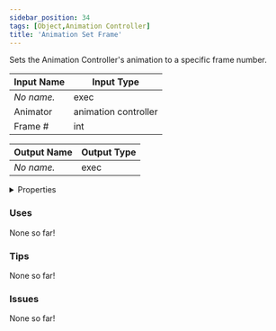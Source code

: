 ```yaml
---
sidebar_position: 34
tags: [Object,Animation Controller]
title: 'Animation Set Frame'
---
```


Sets the Animation Controller's animation to a specific frame number.




<EsbSvg />

| Input Name | Input Type |
|-----------|-----------|
| *No name.* | exec |
| Animator | animation controller |
| Frame # | int |

| Output Name | Output Type |
|-----------|-----------|
| *No name.* | exec |


<details>
  <summary>Properties</summary>
  <div>
    <div>
    <table>
      <thead>
        <tr>
          <th>Is beta required?</th>
          <th>❌</th>
        </tr>
        <tr>
          <th>Is this chip a trolling risk?</th>
          <th>No</th>
        </tr>
        <tr>
          <th>Is this chip a role assignment risk?</th>
          <th>No</th>
        </tr>
        <tr>
          <th>Chip UUID</th>
          <th>c7ae96f2-1792-40ab-a367-6cc159f27080</th>
        </tr>
        <tr>
          <th>Room availability</th>
          <th>Available everywhere</th>
        </tr>
      </thead>
    </table>
    </div>
  </div>
</details>

### Uses

None so far!

### Tips

None so far!

### Issues

None so far!